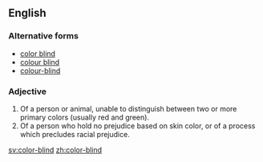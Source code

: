 ==English==

===Alternative forms===
*[[color blind]]
*[[colour blind]]
*[[colour-blind]]

===Adjective===
{{en-adj|pos=[[color]]-[[blind]]}}

# Of a person or animal, unable to distinguish between two or more primary colors (usually red and green).
# Of a person who hold no prejudice based on skin color, or of a process which precludes racial prejudice.

[[sv:color-blind]]
[[zh:color-blind]]